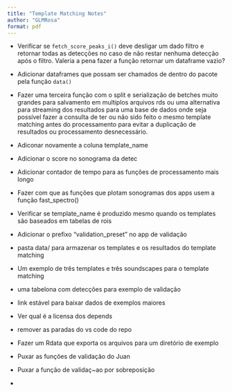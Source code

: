 ```yaml
---
title: "Template Matching Notes"
author: "GLMRosa"
format: pdf
---
```



- Verificar se `fetch_score_peaks_i()` deve desligar um dado filtro e retornar todas as detecções no caso de não restar nenhuma detecção após o filtro. Valeria a pena fazer a função retornar um dataframe vazio?

- Adicionar dataframes que possam ser chamados de dentro do pacote pela função `data()`

- Fazer uma terceira função com o split e serialização de betches muito grandes para salvamento em multiplos arquivos rds ou uma alternativa para streaming dos resultados para uma base de dados onde seja possível fazer a consulta de ter ou não sido feito o mesmo template matching antes do processamento para evitar a duplicação de resultados ou processamento desnecessário.

- Adiconar novamente a coluna template_name

- Adicionar o score no sonograma da detec

- Adicionar contador de tempo para as funções de processamento mais longo

- Fazer com que as funções que plotam sonogramas dos apps usem a função fast_spectro()

- Verificar se template_name é produzido mesmo quando os templates são baseados em tabelas de rois

- Adicionar o prefixo "validation_preset" no app de validação

- pasta data/ para armazenar os templates e os resultados do template matching

- Um exemplo de três templates e três soundscapes para o template matching
- uma tabelona com detecções para exemplo de validação
- link estável para baixar dados de exemplos maiores
- Ver qual é a licensa dos depends
- remover as paradas do vs code do repo
- Fazer um Rdata que exporta os arquivos para um diretório de exemplo
- Puxar as funções de validação do Juan
- Puxar a função de validaç~ao por sobreposição
-